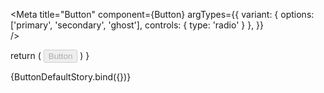 
<Meta 
  title="Button" 
  component={Button}
  argTypes={{
    variant: {
      options: ['primary', 'secondary', 'ghost'],
      controls: { type: 'radio' }
    },
  }}  
/>

<ArgsTable of={args}/>

  return (
    <Button
      type={args.type}
      form={args.form}
      variant={args.variant}
      onClick={args.onClick}
      size={args.size}
      href={args.href}
      download={args.download}
      disabled={args.disabled}
      id={args.id}
      icon={args.icon}
      buttonRef={args.buttonRef}
    >
      Button
    </Button>
  )
}

<Canvas>
  <Story name="Button">
    {ButtonDefaultStory.bind({})}
  </Story>
</Canvas>